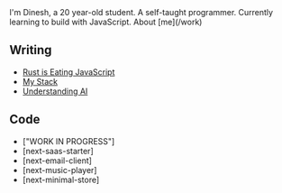 
<NameTransition />
I'm Dinesh, a 20 year-old student.  
A self-taught programmer.  
Currently learning to build with JavaScript.  
About [me](/work)


## Writing

- [Rust is Eating JavaScript](/n/rust)
- [My Stack](/n/stack)
- [Understanding AI](/n/ai)

## Code
- ["WORK IN PROGRESS"]
- [next-saas-starter] 
- [next-email-client]
- [next-music-player]
- [next-minimal-store]
